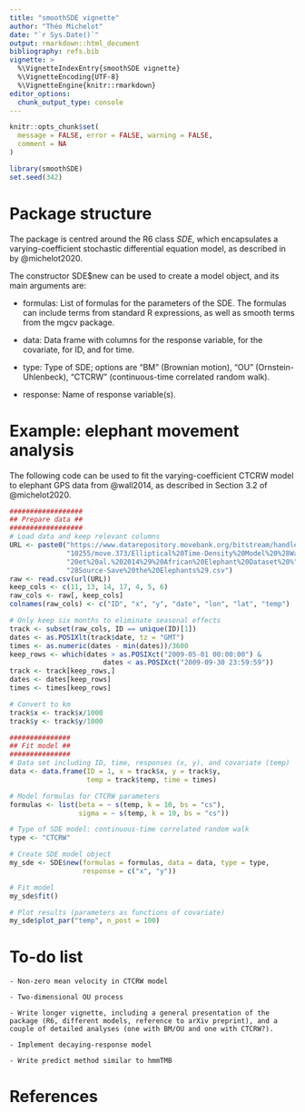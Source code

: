 ```yaml
---
title: "smoothSDE vignette"
author: "Théo Michelot"
date: "`r Sys.Date()`"
output: rmarkdown::html_document
bibliography: refs.bib
vignette: >
  %\VignetteIndexEntry{smoothSDE vignette}
  %\VignetteEncoding{UTF-8}
  %\VignetteEngine{knitr::rmarkdown}
editor_options: 
  chunk_output_type: console
---
```


```r
knitr::opts_chunk$set(
  message = FALSE, error = FALSE, warning = FALSE,
  comment = NA
)
```

```r
library(smoothSDE)
set.seed(342)
```

# Package structure

The package is centred around the R6 class _SDE_, which encapsulates a varying-coefficient stochastic differential equation model, as described in by @michelot2020.

The constructor SDE\$new can be used to create a model object, and its main arguments are:

 - formulas: List of formulas for the parameters of the SDE. The formulas can include terms from standard R expressions, as well as smooth terms from the mgcv package.

 - data: Data frame with columns for the response variable, for the covariate, for ID, and for time.

 - type: Type of SDE; options are "BM" (Brownian motion), "OU" (Ornstein-Uhlenbeck), "CTCRW" (continuous-time correlated random walk).

 - response: Name of response variable(s).

# Example: elephant movement analysis

The following code can be used to fit the varying-coefficient CTCRW model to elephant GPS data from @wall2014, as described in Section 3.2 of @michelot2020.

```r
##################
## Prepare data ##
##################
# Load data and keep relevant columns
URL <- paste0("https://www.datarepository.movebank.org/bitstream/handle/",
              "10255/move.373/Elliptical%20Time-Density%20Model%20%28Wall%",
              "20et%20al.%202014%29%20African%20Elephant%20Dataset%20%",
              "28Source-Save%20the%20Elephants%29.csv")
raw <- read.csv(url(URL))
keep_cols <- c(11, 13, 14, 17, 4, 5, 6)
raw_cols <- raw[, keep_cols]
colnames(raw_cols) <- c("ID", "x", "y", "date", "lon", "lat", "temp")

# Only keep six months to eliminate seasonal effects
track <- subset(raw_cols, ID == unique(ID)[1])
dates <- as.POSIXlt(track$date, tz = "GMT")
times <- as.numeric(dates - min(dates))/3600
keep_rows <- which(dates > as.POSIXct("2009-05-01 00:00:00") & 
                       dates < as.POSIXct("2009-09-30 23:59:59"))
track <- track[keep_rows,]
dates <- dates[keep_rows]
times <- times[keep_rows]

# Convert to km
track$x <- track$x/1000
track$y <- track$y/1000

###############
## Fit model ##
###############
# Data set including ID, time, responses (x, y), and covariate (temp)
data <- data.frame(ID = 1, x = track$x, y = track$y, 
                   temp = track$temp, time = times)

# Model formulas for CTCRW parameters
formulas <- list(beta = ~ s(temp, k = 10, bs = "cs"), 
                 sigma = ~ s(temp, k = 10, bs = "cs"))

# Type of SDE model: continuous-time correlated random walk
type <- "CTCRW"

# Create SDE model object
my_sde <- SDE$new(formulas = formulas, data = data, type = type, 
                  response = c("x", "y"))

# Fit model
my_sde$fit()

# Plot results (parameters as functions of covariate)
my_sde$plot_par("temp", n_post = 100)
```

# To-do list

    - Non-zero mean velocity in CTCRW model
    
    - Two-dimensional OU process
 
    - Write longer vignette, including a general presentation of the package (R6, different models, reference to arXiv preprint), and a couple of detailed analyses (one with BM/OU and one with CTCRW?).
    
    - Implement decaying-response model
    
    - Write predict method similar to hmmTMB
    
# References
